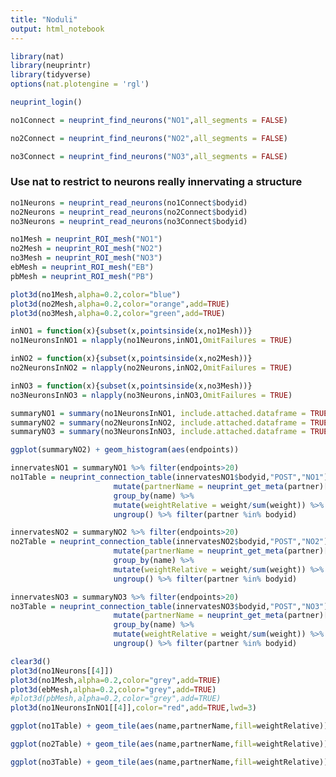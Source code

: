 ```yaml
---
title: "Noduli"
output: html_notebook
---
```


```r
library(nat)
library(neuprintr)
library(tidyverse)
options(nat.plotengine = 'rgl')
```

```r
neuprint_login()
```

```r
no1Connect = neuprint_find_neurons("NO1",all_segments = FALSE)

no2Connect = neuprint_find_neurons("NO2",all_segments = FALSE)

no3Connect = neuprint_find_neurons("NO3",all_segments = FALSE)

```

### Use nat to restrict to neurons really innervating a structure

```r
no1Neurons = neuprint_read_neurons(no1Connect$bodyid)
no2Neurons = neuprint_read_neurons(no2Connect$bodyid)
no3Neurons = neuprint_read_neurons(no3Connect$bodyid)
```


```r
no1Mesh = neuprint_ROI_mesh("NO1")
no2Mesh = neuprint_ROI_mesh("NO2")
no3Mesh = neuprint_ROI_mesh("NO3")
ebMesh = neuprint_ROI_mesh("EB")
pbMesh = neuprint_ROI_mesh("PB")
```

```r
plot3d(no1Mesh,alpha=0.2,color="blue")
plot3d(no2Mesh,alpha=0.2,color="orange",add=TRUE)
plot3d(no3Mesh,alpha=0.2,color="green",add=TRUE)
```



```r
inNO1 = function(x){subset(x,pointsinside(x,no1Mesh))}
no1NeuronsInNO1 = nlapply(no1Neurons,inNO1,OmitFailures = TRUE)

inNO2 = function(x){subset(x,pointsinside(x,no2Mesh))}
no2NeuronsInNO2 = nlapply(no2Neurons,inNO2,OmitFailures = TRUE)

inNO3 = function(x){subset(x,pointsinside(x,no3Mesh))}
no3NeuronsInNO3 = nlapply(no3Neurons,inNO3,OmitFailures = TRUE)

```
```r
summaryNO1 = summary(no1NeuronsInNO1, include.attached.dataframe = TRUE)
summaryNO2 = summary(no2NeuronsInNO2, include.attached.dataframe = TRUE)
summaryNO3 = summary(no3NeuronsInNO3, include.attached.dataframe = TRUE)
```

```r
ggplot(summaryNO2) + geom_histogram(aes(endpoints))
```
```r
innervatesNO1 = summaryNO1 %>% filter(endpoints>20)
no1Table = neuprint_connection_table(innervatesNO1$bodyid,"POST","NO1")   %>%
                       mutate(partnerName = neuprint_get_meta(partner)[["name"]],name =neuprint_get_meta(bodyid)[["name"]])   %>% 
                       group_by(name) %>% 
                       mutate(weightRelative = weight/sum(weight)) %>%
                       ungroup() %>% filter(partner %in% bodyid)

innervatesNO2 = summaryNO2 %>% filter(endpoints>20)
no2Table = neuprint_connection_table(innervatesNO2$bodyid,"POST","NO2")   %>%
                       mutate(partnerName = neuprint_get_meta(partner)[["name"]],name =neuprint_get_meta(bodyid)[["name"]])   %>% 
                       group_by(name) %>% 
                       mutate(weightRelative = weight/sum(weight)) %>%
                       ungroup() %>% filter(partner %in% bodyid)

innervatesNO3 = summaryNO3 %>% filter(endpoints>20)
no3Table = neuprint_connection_table(innervatesNO3$bodyid,"POST","NO3")   %>%
                       mutate(partnerName = neuprint_get_meta(partner)[["name"]],name =neuprint_get_meta(bodyid)[["name"]])   %>% 
                       group_by(name) %>% 
                       mutate(weightRelative = weight/sum(weight)) %>%
                       ungroup() %>% filter(partner %in% bodyid)
```


```r
clear3d()
plot3d(no1Neurons[[4]])
plot3d(no1Mesh,alpha=0.2,color="grey",add=TRUE)
plot3d(ebMesh,alpha=0.2,color="grey",add=TRUE)
#plot3d(pbMesh,alpha=0.2,color="grey",add=TRUE)
plot3d(no1NeuronsInNO1[[4]],color="red",add=TRUE,lwd=3)
```



```r
ggplot(no1Table) + geom_tile(aes(name,partnerName,fill=weightRelative)) + theme(axis.text.x = element_text(angle = 90)) + xlab("Post-synaptic neuron")+ylab("Pre-synaptic neuron")+labs(fill="Input % in NO1")

ggplot(no2Table) + geom_tile(aes(name,partnerName,fill=weightRelative)) + theme(axis.text.x = element_text(angle = 90)) + xlab("Post-synaptic neuron")+ylab("Pre-synaptic neuron")+labs(fill="Input % in NO2")

ggplot(no3Table) + geom_tile(aes(name,partnerName,fill=weightRelative)) + theme(axis.text.x = element_text(angle = 90)) + xlab("Post-synaptic neuron")+ylab("Pre-synaptic neuron")+labs(fill="Input % in NO3")
```